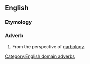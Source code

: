 ==English==

===Etymology===
{{suffix|garbological|ly|lang=en}}

===Adverb===
{{en-adv}}

# From the perspective of [[garbology]].

[[Category:English domain adverbs]]